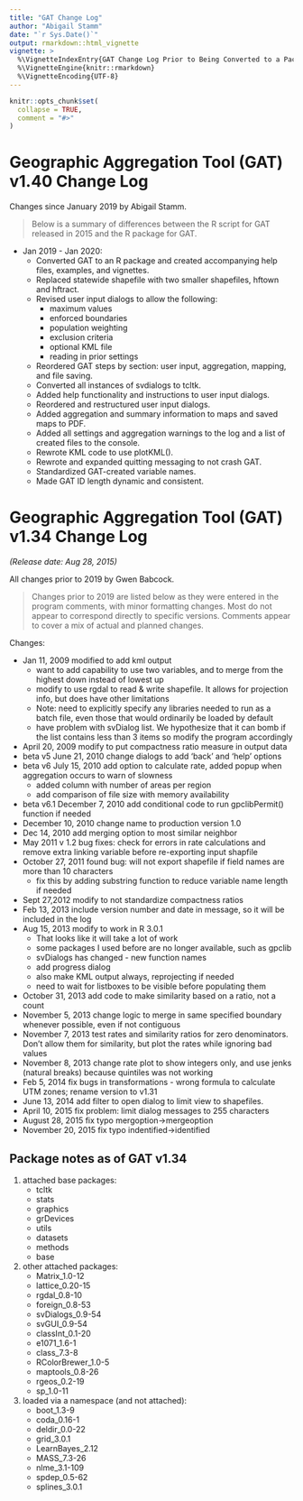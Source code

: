 ```yaml
---
title: "GAT Change Log"
author: "Abigail Stamm"
date: "`r Sys.Date()`"
output: rmarkdown::html_vignette
vignette: >
  %\VignetteIndexEntry{GAT Change Log Prior to Being Converted to a Package}
  %\VignetteEngine{knitr::rmarkdown}
  %\VignetteEncoding{UTF-8}
---
```


```r
knitr::opts_chunk$set(
  collapse = TRUE,
  comment = "#>"
)
```

# Geographic Aggregation Tool (GAT) v1.40 Change Log

Changes since January 2019 by Abigail Stamm.

> Below is a summary of differences between the R script for GAT released in 
> 2015 and the R package for GAT.

* Jan 2019 - Jan 2020:
    * Converted GAT to an R package and created accompanying help files, 
      examples, and vignettes.
    * Replaced statewide shapefile with two smaller shapefiles, hftown and 
      hftract.
    * Revised user input dialogs to allow the following:
        * maximum values
        * enforced boundaries
        * population weighting
        * exclusion criteria
        * optional KML file
        * reading in prior settings
    * Reordered GAT steps by section: user input, aggregation, mapping, and 
      file saving.
    * Converted all instances of svdialogs to tcltk.
    * Added help functionality and instructions to user input dialogs.
    * Reordered and restructured user input dialogs.
    * Added aggregation and summary information to maps and saved maps to PDF.
    * Added all settings and aggregation warnings to the log and a list of 
      created files to the console.
    * Rewrote KML code to use plotKML().
    * Rewrote and expanded quitting messaging to not crash GAT.
    * Standardized GAT-created variable names.
    * Made GAT ID length dynamic and consistent.



# Geographic Aggregation Tool (GAT) v1.34 Change Log

*(Release date: Aug 28, 2015)*

All changes prior to 2019 by Gwen Babcock.

> Changes prior to 2019 are listed below as they were entered in the program
> comments, with minor formatting changes. Most do not appear to correspond
> directly to specific versions. Comments appear to cover a mix of actual and
> planned changes. 

Changes:

* Jan 11, 2009 modified to add kml output
    * want to add capability to use two variables, and to merge from the
      highest down instead of lowest up
    * modify to use rgdal to read & write shapefile. It allows for projection
      info, but does have other limitations
    * Note: need to explicitly specify any libraries needed to run as a batch
      file, even those that would ordinarily be loaded by default
    * have problem with svDialog list.  We hypothesize that it can bomb if
      the list contains less than 3 items so modify the program accordingly
* April 20, 2009 modify to put compactness ratio measure in output data
* beta v5 June 21, 2010 change dialogs to add 'back' and 'help' options
* beta v6 July 15, 2010 add option to calculate rate, added popup when
  aggregation occurs to warn of slowness
    * added column with number of areas per region
    * add comparison of file size with memory availability
* beta v6.1 December 7, 2010 add conditional code to run gpclibPermit()
  function if needed
* December 10, 2010 change name to production version 1.0
* Dec 14, 2010 add merging option to most similar neighbor
* May 2011 v 1.2 bug fixes: check for errors in rate calculations and remove
  extra linking variable before re-exporting input shapfile
* October 27, 2011 found bug: will not export shapefile if field names are
  more than 10 characters
    * fix this by adding substring function to reduce variable name length if
      needed
* Sept 27,2012 modify to not standardize compactness ratios
* Feb 13, 2013 include version number and date in message, so it will be
  included in the log
* Aug 15, 2013 modify to work in R 3.0.1
    * That looks like it will take a lot of work
    * some packages I used before are no longer available, such as gpclib
    * svDialogs has changed - new function names
    * add progress dialog
    * also make KML output always, reprojecting if needed
    * need to wait for listboxes to be visible before populating them
* October 31, 2013 add code to make similarity based on a ratio, not a count
* November 5, 2013 change logic to merge in same specified boundary whenever
  possible, even if not contiguous
* November 7, 2013 test rates and similarity ratios for zero denominators.
  Don't allow them for similarity, but plot the rates while ignoring bad
  values
* November 8, 2013 change rate plot to show integers only, and use jenks
  (natural breaks) because quintiles was not working
* Feb 5, 2014 fix bugs in transformations - wrong formula to calculate UTM
  zones; rename version to v1.31
* June 13, 2014 add filter to open dialog to limit view to shapefiles.
* April 10, 2015 fix problem: limit dialog messages to 255 characters
* August 28, 2015 fix typo mergoption->mergeoption
* November 20, 2015 fix typo indentified->identified

## Package notes as of GAT v1.34

1. attached base packages:
    * tcltk
    * stats
    * graphics
    * grDevices
    * utils
    * datasets
    * methods
    * base
1. other attached packages:
    * Matrix_1.0-12
    * lattice_0.20-15
    * rgdal_0.8-10
    * foreign_0.8-53
    * svDialogs_0.9-54
    * svGUI_0.9-54
    * classInt_0.1-20
    * e1071_1.6-1
    * class_7.3-8
    * RColorBrewer_1.0-5
    * maptools_0.8-26
    * rgeos_0.2-19
    * sp_1.0-11
1. loaded via a namespace (and not attached):
    * boot_1.3-9
    * coda_0.16-1
    * deldir_0.0-22
    * grid_3.0.1
    * LearnBayes_2.12
    * MASS_7.3-26
    * nlme_3.1-109
    * spdep_0.5-62
    * splines_3.0.1
